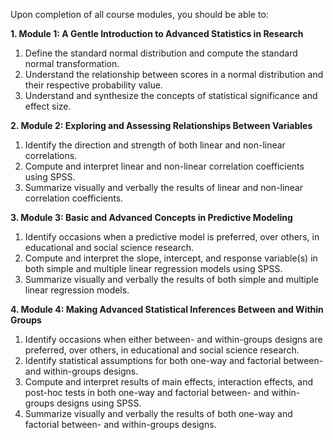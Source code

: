 Upon completion of all course modules, you should be able to:

**1. Module 1: A Gentle Introduction to Advanced Statistics in Research**

  1. Define the standard normal distribution and compute the standard normal transformation.
  2. Understand the relationship between scores in a normal distribution and their respective probability value.
  3. Understand and synthesize the concepts of statistical significance and effect size.

**2. Module 2: Exploring and Assessing Relationships Between Variables**

  1. Identify the direction and strength of both linear and non-linear correlations.
  2. Compute and interpret linear and non-linear correlation coefficients using SPSS.
  3. Summarize visually and verbally the results of linear and non-linear correlation coefficients.

**3. Module 3: Basic and Advanced Concepts in Predictive Modeling**

  1. Identify occasions when a predictive model is preferred, over others, in educational and social science research.
  2. Compute and interpret the slope, intercept, and response variable(s) in both simple and multiple linear regression models using SPSS.
  3. Summarize visually and verbally the results of both simple and multiple linear regression models.

**4. Module 4: Making Advanced Statistical Inferences Between and Within Groups**

  1. Identify occasions when either between- and within-groups designs are preferred, over others, in educational and social science research.
  2. Identify statistical assumptions for both one-way and factorial between- and within-groups designs.
  2. Compute and interpret results of main effects, interaction effects, and post-hoc tests in both one-way and factorial between- and within-groups designs using SPSS.
  3. Summarize visually and verbally the results of both one-way and factorial between- and within-groups designs.